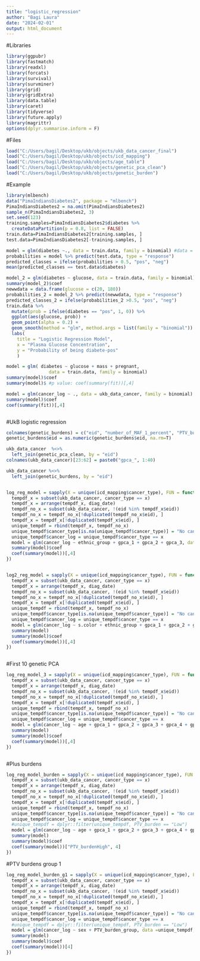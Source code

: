 ```yaml
---
title: "logistic_regression"
author: "Bagi Laura"
date: "2024-02-01"
output: html_document
---
```


#Libraries
```r


library(ggpubr)
library(fastmatch)
library(readxl)
library(forcats)
library(survival)
library(survminer)
library(grid)
library(gridExtra)
library(data.table)
library(caret)
library(tidyverse)
library(future.apply)
library(magrittr)
options(dplyr.summarise.inform = F)

```

#Files
```r
load("C:/Users/bagil/Desktop/ukb/objects/ukb_data_cancer_final")
load("C:/Users/bagil/Desktop/ukb/objects/icd_mapping")
load("C:/Users/bagil/Desktop/ukb/objects/age_table")
load("C:/Users/bagil/Desktop/ukb/objects/genetic_pca_clean")
load("C:/Users/bagil/Desktop/ukb/objects/genetic_burden")

```

#Example
```r
library(mlbench)
data("PimaIndiansDiabetes2", package = "mlbench")
PimaIndiansDiabetes2 = na.omit(PimaIndiansDiabetes2)
sample_n(PimaIndiansDiabetes2, 3)
set.seed(123)
training.samples=PimaIndiansDiabetes2$diabetes %>% 
  createDataPartition(p = 0.8, list = FALSE)
train.data=PimaIndiansDiabetes2[training.samples, ]
test.data=PimaIndiansDiabetes2[-training.samples, ]

model = glm(diabetes ~., data = train.data, family = binomial) #data = ukb_data_cancer, diabetes = cancer_type
probabilities = model %>% predict(test.data, type = "response")
predicted_classes = ifelse(probabilities > 0.5, "pos", "neg")
mean(predicted_classes == test.data$diabetes)

model_2 = glm(diabetes ~ glucose, data = train.data, family = binomial)
summary(model_2)$coef
newwdata = data.frame(glucose = c(20, 180))
probabilities_2 = model_2 %>% predict(newwdata, type = "response")
predicted_classes_2 = ifelse(probabilities_2 >0.5, "pos", "neg")
train.data %>% 
  mutate(prob = ifelse(diabetes == "pos", 1, 0)) %>%
  ggplot(aes(glucose, prob)) +
  geom_point(alpha = 0.2) + 
  geom_smooth(method = "glm", method.args = list(family = "binomial")) +
  labs(
    title = "Logistic Regression Model", 
    x = "Plasma Glucose Concentration",
    y = "Probability of being diabete-pos"
    )

model = glm( diabetes ~ glucose + mass + pregnant, 
                data = train.data, family = binomial)
summary(model)$coef
summary(model)$ #p value: coef(summary(fit))[,4]

model = glm(cancer_log ~ ., data = ukb_data_cancer, family = binomial)
summary(model)$coef
coef(summary(fit))[,4]



```

#UkB logistic regression
```r

colnames(genetic_burdens) = c("eid", "number_of_MAF_1_percent", "PTV_burden_of_MAF_1_percent", "shet_burden_of_MAF_1_percent")
genetic_burdens$eid = as.numeric(genetic_burdens$eid, na.rm=T)

ukb_data_cancer  %<>%  
  left_join(genetic_pca_clean, by = "eid")
colnames(ukb_data_cancer)[23:62] = paste0("gpca_", 1:40)

ukb_data_cancer %<>% 
  left_join(genetic_burdens, by = "eid")


log_reg_model = sapply(X = unique(icd_mapping$cancer_type), FUN = function(x){
  tempdf_x = subset(ukb_data_cancer, cancer_type == x)
  tempdf_x = arrange(tempdf_x, diag_date)
  tempdf_no_x = subset(ukb_data_cancer, !(eid %in% tempdf_x$eid))
  tempdf_no_x = tempdf_no_x[!duplicated(tempdf_no_x$eid), ]
  tempdf_x = tempdf_x[!duplicated(tempdf_x$eid), ]
  unique_tempdf = rbind(tempdf_x, tempdf_no_x)
  unique_tempdf$cancer_type[is.na(unique_tempdf$cancer_type)] = "No cancer"
  unique_tempdf$cancer_log = unique_tempdf$cancer_type == x
  model = glm(cancer_log ~ ethnic_group + gpca_1 + gpca_2 + gpca_3, data = unique_tempdf, family = binomial)
  summary(model)$coef
  coef(summary(model))[,4]
})



```



```r

log2_reg_model = sapply(X = unique(icd_mapping$cancer_type), FUN = function(x){
  tempdf_x = subset(ukb_data_cancer, cancer_type == x)
  tempdf_x = arrange(tempdf_x, diag_date)
  tempdf_no_x = subset(ukb_data_cancer, !(eid %in% tempdf_x$eid))
  tempdf_no_x = tempdf_no_x[!duplicated(tempdf_no_x$eid), ]
  tempdf_x = tempdf_x[!duplicated(tempdf_x$eid), ]
  unique_tempdf = rbind(tempdf_x, tempdf_no_x)
  unique_tempdf$cancer_type[is.na(unique_tempdf$cancer_type)] = "No cancer"
  unique_tempdf$cancer_log = unique_tempdf$cancer_type == x
  model = glm(cancer_log ~ s.color + ethnic_group + gpca_1 + gpca_2 + gpca_3, data = unique_tempdf, family = binomial)
  summary(model)
  summary(model)$coef
  coef(summary(model))[,4]
})



```

#First 10 genetic PCA
```r

log_reg_model_3 = sapply(X = unique(icd_mapping$cancer_type), FUN = function(x){
  tempdf_x = subset(ukb_data_cancer, cancer_type == x)
  tempdf_x = arrange(tempdf_x, diag_date)
  tempdf_no_x = subset(ukb_data_cancer, !(eid %in% tempdf_x$eid))
  tempdf_no_x = tempdf_no_x[!duplicated(tempdf_no_x$eid), ]
  tempdf_x = tempdf_x[!duplicated(tempdf_x$eid), ]
  unique_tempdf = rbind(tempdf_x, tempdf_no_x)
  unique_tempdf$cancer_type[is.na(unique_tempdf$cancer_type)] = "No cancer"
  unique_tempdf$cancer_log = unique_tempdf$cancer_type == x
  model = glm(cancer_log ~ age + gpca_1 + gpca_2 + gpca_3 + gpca_4 + gpca_5 + gpca_6 + gpca_7 + gpca_8 + gpca_9 + gpca_10, data = unique_tempdf, family = binomial)
  summary(model)
  summary(model)$coef
  coef(summary(model))[,4]
})



```

#Plus burdens
```r

log_reg_model_burden = sapply(X = unique(icd_mapping$cancer_type), FUN = function(x){
  tempdf_x = subset(ukb_data_cancer, cancer_type == x)
  tempdf_x = arrange(tempdf_x, diag_date)
  tempdf_no_x = subset(ukb_data_cancer, !(eid %in% tempdf_x$eid))
  tempdf_no_x = tempdf_no_x[!duplicated(tempdf_no_x$eid), ]
  tempdf_x = tempdf_x[!duplicated(tempdf_x$eid), ]
  unique_tempdf = rbind(tempdf_x, tempdf_no_x)
  unique_tempdf$cancer_type[is.na(unique_tempdf$cancer_type)] = "No cancer"
  unique_tempdf$cancer_log = unique_tempdf$cancer_type == x
  #unique_tempdf = dplyr::filter(unique_tempdf, PTV_burden == "Low")
  model = glm(cancer_log ~ age + gpca_1 + gpca_2 + gpca_3 + gpca_4 + gpca_5 + gpca_6 + gpca_7 + gpca_8 + gpca_9 + gpca_10 + PTV_burden, data =unique_tempdf, family = binomial)
  summary(model)
  summary(model)$coef
  coef(summary(model))["PTV_burdenHigh", 4]
})
```

#PTV burdens group 1
```r

log_reg_model_burden_g1 = sapply(X = unique(icd_mapping$cancer_type), FUN = function(x){
  tempdf_x = subset(ukb_data_cancer, cancer_type == x)
  tempdf_x = arrange(tempdf_x, diag_date)
  tempdf_no_x = subset(ukb_data_cancer, !(eid %in% tempdf_x$eid))
  tempdf_no_x = tempdf_no_x[!duplicated(tempdf_no_x$eid), ]
  tempdf_x = tempdf_x[!duplicated(tempdf_x$eid), ]
  unique_tempdf = rbind(tempdf_x, tempdf_no_x)
  unique_tempdf$cancer_type[is.na(unique_tempdf$cancer_type)] = "No cancer"
  unique_tempdf$cancer_log = unique_tempdf$cancer_type == x
  #unique_tempdf = dplyr::filter(unique_tempdf, PTV_burden == "Low")
  model = glm(cancer_log ~ sex + PTV_burden_group, data =unique_tempdf, family = binomial)
  summary(model)
  summary(model)$coef
  coef(summary(model))[4]
})


```

